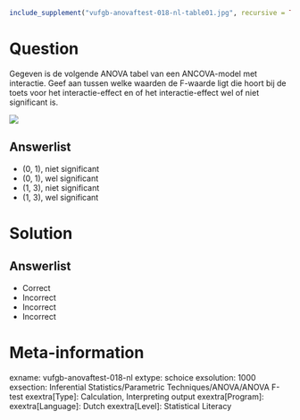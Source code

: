 ```r
include_supplement("vufgb-anovaftest-018-nl-table01.jpg", recursive = TRUE)
```

Question
========

Gegeven is de volgende ANOVA tabel van een ANCOVA-model met interactie. Geef
aan tussen welke waarden de F-waarde ligt die hoort bij de toets voor het interactie-effect en of het interactie-effect wel of niet significant is.

![](vufgb-anovaftest-018-nl-table01.jpg)
  
Answerlist
----------
* (0, 1), niet significant
* (0, 1), wel significant
* (1, 3), niet significant
* (1, 3), wel significant

Solution
========

Answerlist
----------
* Correct
* Incorrect
* Incorrect
* Incorrect

Meta-information
================
exname: vufgb-anovaftest-018-nl
extype: schoice
exsolution: 1000
exsection: Inferential Statistics/Parametric Techniques/ANOVA/ANOVA F-test
exextra[Type]: Calculation, Interpreting output
exextra[Program]: 
exextra[Language]: Dutch
exextra[Level]: Statistical Literacy
